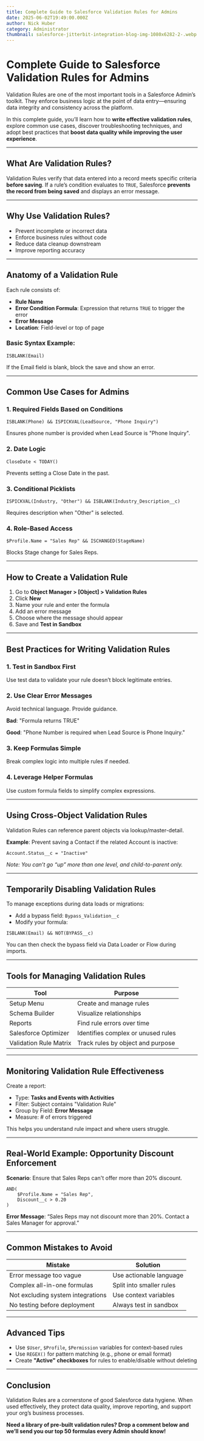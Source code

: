 ```yaml
---
title: Complete Guide to Salesforce Validation Rules for Admins
date: 2025-06-02T19:49:00.000Z
author: Nick Huber
category: Administrator
thumbnail: salesforce-jitterbit-integration-blog-img-1080x6282-2-.webp
---
```



# Complete Guide to Salesforce Validation Rules for Admins

Validation Rules are one of the most important tools in a Salesforce Admin’s toolkit. They enforce business logic at the point of data entry—ensuring data integrity and consistency across the platform.

In this complete guide, you’ll learn how to **write effective validation rules**, explore common use cases, discover troubleshooting techniques, and adopt best practices that **boost data quality while improving the user experience**.

---

## What Are Validation Rules?

Validation Rules verify that data entered into a record meets specific criteria **before saving**. If a rule’s condition evaluates to `TRUE`, Salesforce **prevents the record from being saved** and displays an error message.

---

## Why Use Validation Rules?

- Prevent incomplete or incorrect data
- Enforce business rules without code
- Reduce data cleanup downstream
- Improve reporting accuracy

---

## Anatomy of a Validation Rule

Each rule consists of:

- **Rule Name**
- **Error Condition Formula**: Expression that returns `TRUE` to trigger the error
- **Error Message**
- **Location**: Field-level or top of page

### Basic Syntax Example:

```text
ISBLANK(Email)
```

If the Email field is blank, block the save and show an error.

---

## Common Use Cases for Admins

### 1. Required Fields Based on Conditions

```text
ISBLANK(Phone) && ISPICKVAL(LeadSource, "Phone Inquiry")
```
Ensures phone number is provided when Lead Source is "Phone Inquiry".

### 2. Date Logic

```text
CloseDate < TODAY()
```
Prevents setting a Close Date in the past.

### 3. Conditional Picklists

```text
ISPICKVAL(Industry, "Other") && ISBLANK(Industry_Description__c)
```
Requires description when "Other" is selected.

### 4. Role-Based Access

```text
$Profile.Name = "Sales Rep" && ISCHANGED(StageName)
```
Blocks Stage change for Sales Reps.

---

## How to Create a Validation Rule

1. Go to **Object Manager > [Object] > Validation Rules**
2. Click **New**
3. Name your rule and enter the formula
4. Add an error message
5. Choose where the message should appear
6. Save and **Test in Sandbox**

---

## Best Practices for Writing Validation Rules

### 1. Test in Sandbox First

Use test data to validate your rule doesn’t block legitimate entries.

### 2. Use Clear Error Messages

Avoid technical language. Provide guidance.

**Bad**: "Formula returns TRUE"

**Good**: "Phone Number is required when Lead Source is Phone Inquiry."

### 3. Keep Formulas Simple

Break complex logic into multiple rules if needed.

### 4. Leverage Helper Formulas

Use custom formula fields to simplify complex expressions.

---

## Using Cross-Object Validation Rules

Validation Rules can reference parent objects via lookup/master-detail.

**Example**: Prevent saving a Contact if the related Account is inactive:

```text
Account.Status__c = "Inactive"
```

*Note: You can’t go “up” more than one level, and child-to-parent only.*

---

## Temporarily Disabling Validation Rules

To manage exceptions during data loads or migrations:

- Add a bypass field: `Bypass_Validation__c`
- Modify your formula:

```text
ISBLANK(Email) && NOT(BYPASS__c)
```

You can then check the bypass field via Data Loader or Flow during imports.

---

## Tools for Managing Validation Rules

| Tool | Purpose |
|------|---------|
| Setup Menu | Create and manage rules |
| Schema Builder | Visualize relationships |
| Reports | Find rule errors over time |
| Salesforce Optimizer | Identifies complex or unused rules |
| Validation Rule Matrix | Track rules by object and purpose |

---

## Monitoring Validation Rule Effectiveness

Create a report:

- Type: **Tasks and Events with Activities**
- Filter: Subject contains "Validation Rule"
- Group by Field: **Error Message**
- Measure: # of errors triggered

This helps you understand rule impact and where users struggle.

---

## Real-World Example: Opportunity Discount Enforcement

**Scenario**: Ensure that Sales Reps can't offer more than 20% discount.

```text
AND(
    $Profile.Name = "Sales Rep",
    Discount__c > 0.20
)
```

**Error Message**: “Sales Reps may not discount more than 20%. Contact a Sales Manager for approval.”

---

## Common Mistakes to Avoid

| Mistake | Solution |
|--------|----------|
| Error message too vague | Use actionable language |
| Complex all-in-one formulas | Split into smaller rules |
| Not excluding system integrations | Use context variables |
| No testing before deployment | Always test in sandbox |

---

## Advanced Tips

- Use `$User`, `$Profile`, `$Permission` variables for context-based rules
- Use `REGEX()` for pattern matching (e.g., phone or email format)
- Create **"Active" checkboxes** for rules to enable/disable without deleting

---

## Conclusion

Validation Rules are a cornerstone of good Salesforce data hygiene. When used effectively, they protect data quality, improve reporting, and support your org’s business processes.

**Need a library of pre-built validation rules? Drop a comment below and we’ll send you our top 50 formulas every Admin should know!**
